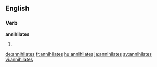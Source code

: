==English==

===Verb===
'''annihilates'''

# {{third-person singular of|annihilate}}

[[de:annihilates]]
[[fr:annihilates]]
[[hu:annihilates]]
[[ja:annihilates]]
[[sv:annihilates]]
[[vi:annihilates]]